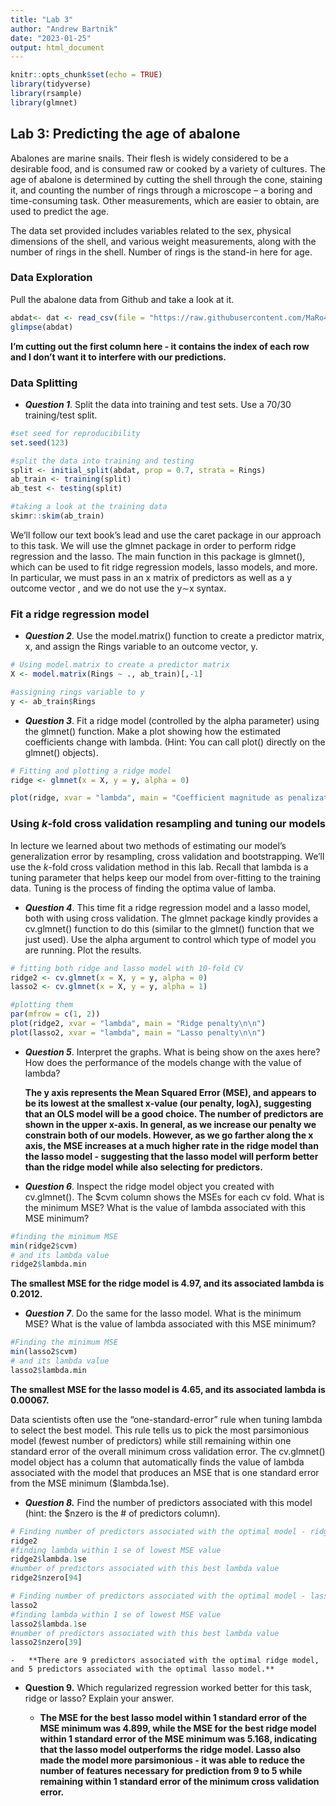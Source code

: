 ```yaml
---
title: "Lab 3"
author: "Andrew Bartnik"
date: "2023-01-25"
output: html_document
---
```


```r
knitr::opts_chunk$set(echo = TRUE)
library(tidyverse)
library(rsample)
library(glmnet)
```

## Lab 3: Predicting the age of abalone

Abalones are marine snails. Their flesh is widely considered to be a desirable food, and is consumed raw or cooked by a variety of cultures. The age of abalone is determined by cutting the shell through the cone, staining it, and counting the number of rings through a microscope -- a boring and time-consuming task. Other measurements, which are easier to obtain, are used to predict the age.

The data set provided includes variables related to the sex, physical dimensions of the shell, and various weight measurements, along with the number of rings in the shell. Number of rings is the stand-in here for age.

### Data Exploration

Pull the abalone data from Github and take a look at it.

```r
abdat<- dat <- read_csv(file = "https://raw.githubusercontent.com/MaRo406/eds-232-machine-learning/main/data/abalone-data.csv")[,-1]
glimpse(abdat)
```

**I'm cutting out the first column here - it contains the index of each row and I don't want it to interfere with our predictions.**

### Data Splitting

-   ***Question 1***. Split the data into training and test sets. Use a 70/30 training/test split.

```r
#set seed for reproducibility
set.seed(123)

#split the data into training and testing
split <- initial_split(abdat, prop = 0.7, strata = Rings)
ab_train <- training(split)
ab_test <- testing(split)

#taking a look at the training data
skimr::skim(ab_train)
```

We'll follow our text book's lead and use the caret package in our approach to this task. We will use the glmnet package in order to perform ridge regression and the lasso. The main function in this package is glmnet(), which can be used to fit ridge regression models, lasso models, and more. In particular, we must pass in an x matrix of predictors as well as a y outcome vector , and we do not use the y∼x syntax.

### Fit a ridge regression model

-   ***Question 2***. Use the model.matrix() function to create a predictor matrix, x, and assign the Rings variable to an outcome vector, y.

```r
# Using model.matrix to create a predictor matrix
X <- model.matrix(Rings ~ ., ab_train)[,-1]

#assigning rings variable to y
y <- ab_train$Rings
```

-   ***Question 3***. Fit a ridge model (controlled by the alpha parameter) using the glmnet() function. Make a plot showing how the estimated coefficients change with lambda. (Hint: You can call plot() directly on the glmnet() objects).

```r
# Fitting and plotting a ridge model
ridge <- glmnet(x = X, y = y, alpha = 0)

plot(ridge, xvar = "lambda", main = "Coefficient magnitude as penalization increases\n\n")

```

### Using *k*-fold cross validation resampling and tuning our models

In lecture we learned about two methods of estimating our model's generalization error by resampling, cross validation and bootstrapping. We'll use the *k*-fold cross validation method in this lab. Recall that lambda is a tuning parameter that helps keep our model from over-fitting to the training data. Tuning is the process of finding the optima value of lamba.

-   ***Question 4***. This time fit a ridge regression model and a lasso model, both with using cross validation. The glmnet package kindly provides a cv.glmnet() function to do this (similar to the glmnet() function that we just used). Use the alpha argument to control which type of model you are running. Plot the results.

```r
# fitting both ridge and lasso model with 10-fold CV
ridge2 <- cv.glmnet(x = X, y = y, alpha = 0) 
lasso2 <- cv.glmnet(x = X, y = y, alpha = 1) 

#plotting them
par(mfrow = c(1, 2))
plot(ridge2, xvar = "lambda", main = "Ridge penalty\n\n")
plot(lasso2, xvar = "lambda", main = "Lasso penalty\n\n")
```

-   ***Question 5***. Interpret the graphs. What is being show on the axes here? How does the performance of the models change with the value of lambda?

    **The y axis represents the Mean Squared Error (MSE), and appears to be its lowest at the smallest x-value (our penalty, logλ), suggesting that an OLS model will be a good choice. The number of predictors are shown in the upper x-axis. In general, as we increase our penalty we constrain both of our models. However, as we go farther along the x axis, the MSE increases at a much higher rate in the ridge model than the lasso model - suggesting that the lasso model will perform better than the ridge model while also selecting for predictors.**

-   ***Question 6***. Inspect the ridge model object you created with cv.glmnet(). The \$cvm column shows the MSEs for each cv fold. What is the minimum MSE? What is the value of lambda associated with this MSE minimum?

```r
#finding the minimum MSE
min(ridge2$cvm)
# and its lambda value
ridge2$lambda.min
```

**The smallest MSE for the ridge model is 4.97, and its associated lambda is 0.2012.**

-   ***Question 7***. Do the same for the lasso model. What is the minimum MSE? What is the value of lambda associated with this MSE minimum?

```r
#Finding the minimum MSE
min(lasso2$cvm)
# and its lambda value
lasso2$lambda.min
```

**The smallest MSE for the lasso model is 4.65, and its associated lambda is 0.00067.**

Data scientists often use the "one-standard-error" rule when tuning lambda to select the best model. This rule tells us to pick the most parsimonious model (fewest number of predictors) while still remaining within one standard error of the overall minimum cross validation error. The cv.glmnet() model object has a column that automatically finds the value of lambda associated with the model that produces an MSE that is one standard error from the MSE minimum (\$lambda.1se).

-   ***Question 8.*** Find the number of predictors associated with this model (hint: the \$nzero is the \# of predictors column).

```r
# Finding number of predictors associated with the optimal model - ridge
ridge2
#finding lambda within 1 se of lowest MSE value
ridge2$lambda.1se
#number of predictors associated with this best lambda value
ridge2$nzero[94]

# Finding number of predictors associated with the optimal model - lasso
lasso2
#finding lambda within 1 se of lowest MSE value
lasso2$lambda.1se
#number of predictors associated with this best lambda value
lasso2$nzero[39]
```

    -   **There are 9 predictors associated with the optimal ridge model, and 5 predictors associated with the optimal lasso model.**

-   **Question 9.** Which regularized regression worked better for this task, ridge or lasso? Explain your answer.

    -   **The MSE for the best lasso model within 1 standard error of the MSE minimum was 4.899, while the MSE for the best ridge model within 1 standard error of the MSE minimum was 5.168, indicating that the lasso model outperforms the ridge model. Lasso also made the model more parsimonious - it was able to reduce the number of features necessary for prediction from 9 to 5 while remaining within 1 standard error of the minimum cross validation error.**
